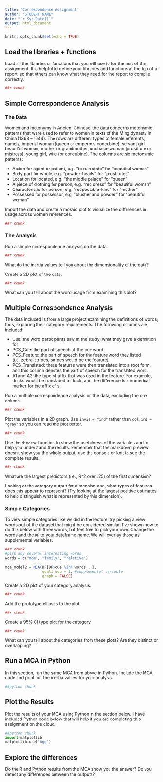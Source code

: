 ```yaml
---
title: 'Correspondence Assignment'
author: "STUDENT NAME"
date: "`r Sys.Date()`"
output: html_document
---
```


```r
knitr::opts_chunk$set(echo = TRUE)
```

## Load the libraries + functions

Load all the libraries or functions that you will use to for the rest of the assignment. It is helpful to define your libraries and functions at the top of a report, so that others can know what they need for the report to compile correctly.

```r
##r chunk

```

## Simple Correspondence Analysis

### The Data

Women and metonymy in Ancient Chinese: the data concerns metonymic patterns that were used to refer to women in texts of the Ming dynasty in China (1368 – 1644). The rows are different types of female referents, namely, imperial woman (queen or emperor's concubine), servant girl, beautiful woman, mother or grandmother, unchaste woman (prostitute or mistress), young girl, wife (or concubine). The columns are six metonymic patterns:

- Action for agent or patient, e.g. "to ruin state" for "beautiful woman"
- Body part for whole, e.g. "powder-heads" for "prostitutes"
- Location for located, e.g. "the middle palace" for "queen"
- A piece of clothing for person, e.g. "red dress" for "beautiful woman"
- Characteristic for person, e.g. "respectable-kind" for "mother"
- Possessed for possessor, e.g. "blusher and powder" for "beautiful woman"

Import the data and create a mosaic plot to visualize the differences in usage across women references. 

```r
##r chunk

```

### The Analysis

Run a simple correspondence analysis on the data. 

```r
##r chunk 

```

What do the inertia values tell you about the dimensionality of the data?

Create a 2D plot of the data. 

```r
##r chunk

```

What can you tell about the word usage from examining this plot? 

## Multiple Correspondence Analysis

The data included is from a large project examining the definitions of words, thus, exploring their category requirements. The following columns are included:

- Cue: the word participants saw in the study, what they gave a definition for.
- POS_Cue: the part of speech of the cue word.
- POS_Feature: the part of speech for the feature word they listed (i.e. zebra-stripes, stripes would be the feature).
- POS_Translated: these features were then translated into a root form, and this column denotes the part of speech for the translated word.
- A1 and A2: the type of affix that was used in the feature. For example, ducks would be translated to duck, and the difference is a numerical marker for the affix of s.

Run a multiple correspondence analysis on the data, excluding the cue column. 

```r
##r chunk

```

Plot the variables in a 2D graph. Use `invis = "ind"` rather than `col.ind = "gray"` so you can read the plot better. 

```r
##r chunk

```

Use the `dimdesc` function to show the usefulness of the variables and to help you understand the results. Remember that the markdown preview doesn't show you the whole output, use the console or knit to see the complete results. 

```r
##r chunk

```

What are the largest predictors (i.e., R^2 over .25) of the first dimension? 

Looking at the category output for dimension one, what types of features does this appear to represent? (Try looking at the largest positive estimates to help distinguish what is represented by this dimension). 

### Simple Categories

To view simple categories like we did in the lecture, try picking a view words out of the dataset that might be considered similar. I've shown how to do this below with three words, but feel free to pick your own. Change the words and the `DF` to your dataframe name. We will overlay those as supplemental variables. 

```r
##r chunk
#pick any several interesting words 
words = c("mom", "family", "relative")

mca_model2 = MCA(DF[DF$cue %in% words , ], 
                 quali.sup = 1, #supplemental variable
                 graph = FALSE)
```

Create a 2D plot of your category analysis. 

```r
##r chunk 

```

Add the prototype ellipses to the plot. 

```r
##r chunk

```

Create a 95% CI type plot for the category.

```r
##r chunk

```

What can you tell about the categories from these plots? Are they distinct or overlapping? 

## Run a MCA in Python

In this section, run the same MCA from above in Python. Include the MCA code and print out the inertia values for your analysis. 

```python
##python chunk 

```

## Plot the Results

Plot the results of your MCA using Python in the section below. I have included Python code below that will help if you are completing this assignment on the cloud. 

```python
##python chunk
import matplotlib
matplotlib.use('Agg')

```

## Explore the differences

Do the R and Python results from the MCA show you the answer? Do you detect any differences between the outputs? 